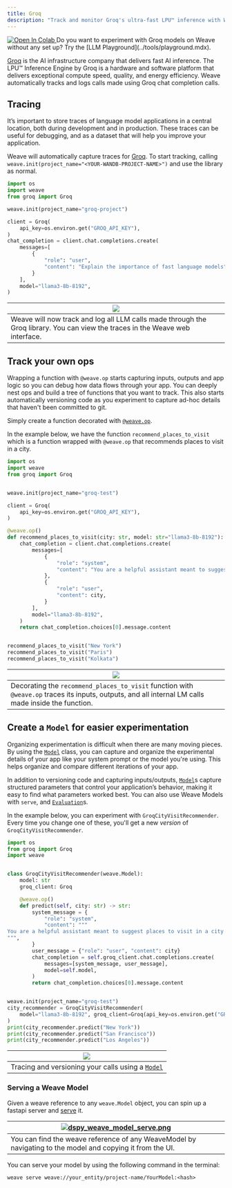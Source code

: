 ```yaml
---
title: Groq
description: "Track and monitor Groq's ultra-fast LPU™ inference with Weave, capturing model calls, performance metrics, and function chains for high-speed LLM applications using Groq's specialized hardware acceleration."
---
```


<a target="_blank" href="https://colab.research.google.com/github/wandb/examples/blob/master/weave/docs/quickstart_groq.ipynb">
  <img src="https://colab.research.google.com/assets/colab-badge.svg" alt="Open In Colab"/>
</a>

<Note>
Do you want to experiment with Groq models on Weave without any set up? Try the [LLM Playground](../tools/playground.mdx).
</Note>

[Groq](https://groq.com/) is the AI infrastructure company that delivers fast AI inference. The LPU™ Inference Engine by Groq is a hardware and software platform that delivers exceptional compute speed, quality, and energy efficiency. Weave automatically tracks and logs calls made using Groq chat completion calls.

## Tracing

It’s important to store traces of language model applications in a central location, both during development and in production. These traces can be useful for debugging, and as a dataset that will help you improve your application.

Weave will automatically capture traces for [Groq](https://groq.com/). To start tracking, calling `weave.init(project_name="<YOUR-WANDB-PROJECT-NAME>")` and use the library as normal.

```python lines
import os
import weave
from groq import Groq

weave.init(project_name="groq-project")

client = Groq(
    api_key=os.environ.get("GROQ_API_KEY"),
)
chat_completion = client.chat.completions.create(
    messages=[
        {
            "role": "user",
            "content": "Explain the importance of fast language models",
        }
    ],
    model="llama3-8b-8192",
)
```

| ![](./imgs/groq/groq_weave_dasboard.png) |
|---|
| Weave will now track and log all LLM calls made through the Groq library. You can view the traces in the Weave web interface. |

## Track your own ops

Wrapping a function with `@weave.op` starts capturing inputs, outputs and app logic so you can debug how data flows through your app. You can deeply nest ops and build a tree of functions that you want to track. This also starts automatically versioning code as you experiment to capture ad-hoc details that haven't been committed to git.

Simply create a function decorated with [`@weave.op`](/weave/guides/tracking/ops).

In the example below, we have the function `recommend_places_to_visit` which is a function wrapped with `@weave.op` that recommends places to visit in a city.

```python lines
import os
import weave
from groq import Groq


weave.init(project_name="groq-test")

client = Groq(
    api_key=os.environ.get("GROQ_API_KEY"),
)

@weave.op()
def recommend_places_to_visit(city: str, model: str="llama3-8b-8192"):
    chat_completion = client.chat.completions.create(
        messages=[
            {
                "role": "system",
                "content": "You are a helpful assistant meant to suggest places to visit in a city",
            },
            {
                "role": "user",
                "content": city,
            }
        ],
        model="llama3-8b-8192",
    )
    return chat_completion.choices[0].message.content


recommend_places_to_visit("New York")
recommend_places_to_visit("Paris")
recommend_places_to_visit("Kolkata")
```

| ![](./imgs/groq/groq_weave_tracing.png) |
|---|
| Decorating the `recommend_places_to_visit` function with `@weave.op` traces its inputs, outputs, and all internal LM calls made inside the function.  |

## Create a `Model` for easier experimentation

Organizing experimentation is difficult when there are many moving pieces. By using the [`Model`](../core-types/models) class, you can capture and organize the experimental details of your app like your system prompt or the model you're using. This helps organize and compare different iterations of your app. 

In addition to versioning code and capturing inputs/outputs, [`Model`](../core-types/models)s capture structured parameters that control your application’s behavior, making it easy to find what parameters worked best. You can also use Weave Models with `serve`, and [`Evaluation`](../core-types/evaluations.mdx)s.

In the example below, you can experiment with `GroqCityVisitRecommender`. Every time you change one of these, you'll get a new _version_ of `GroqCityVisitRecommender`.

```python lines
import os
from groq import Groq
import weave


class GroqCityVisitRecommender(weave.Model):
    model: str
    groq_client: Groq

    @weave.op()
    def predict(self, city: str) -> str:
        system_message = {
            "role": "system",
            "content": """
You are a helpful assistant meant to suggest places to visit in a city
""",
        }
        user_message = {"role": "user", "content": city}
        chat_completion = self.groq_client.chat.completions.create(
            messages=[system_message, user_message],
            model=self.model,
        )
        return chat_completion.choices[0].message.content


weave.init(project_name="groq-test")
city_recommender = GroqCityVisitRecommender(
    model="llama3-8b-8192", groq_client=Groq(api_key=os.environ.get("GROQ_API_KEY"))
)
print(city_recommender.predict("New York"))
print(city_recommender.predict("San Francisco"))
print(city_recommender.predict("Los Angeles"))
```

| ![](./imgs/groq/groq_weave_model.png) |
|---|
| Tracing and versioning your calls using a [`Model`](../core-types/models) |

### Serving a Weave Model

Given a weave reference to any `weave.Model` object, you can spin up a fastapi server and [serve](https://wandb.github.io/weave/guides/tools/serve) it.

| [![dspy_weave_model_serve.png](./imgs/groq/groq_weave_model_version.png)](https://wandb.ai/geekyrakshit/groq-test/weave/objects/GroqCityVisitRecommender/versions/6O1xPTJ9yFx8uuCjJAlI7KgcVYxXKn7JxfmVD9AQT5Q) |
|---|
| You can find the weave reference of any WeaveModel by navigating to the model and copying it from the UI. |

You can serve your model by using the following command in the terminal:

```shell
weave serve weave://your_entity/project-name/YourModel:<hash>
```
